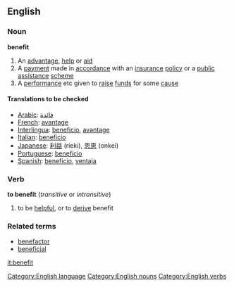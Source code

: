 ==English==
[[Category:English language]]
===Noun===
'''benefit'''
#An [[advantage]], [[help]] or [[aid]]
#A [[payment]] made in [[accordance]] with an [[insurance]] [[policy]] or a [[public]] [[assistance]] [[scheme]]
#A [[performance]] etc given to [[raise]] [[fund]]s for some [[cause]]
====Translations to be checked==== 
*[[Arabic]]: [[فائدة]]
*[[French]]: [[avantage]] 
*[[Interlingua]]: [[beneficio]], [[avantage]] 
*[[Italian]]: [[beneficio]] 
*[[Japanese]]: [[利益]] (rieki), [[恩恵]] (onkei)
*[[Portuguese]]: [[benefício]] 
*[[Spanish]]: [[beneficio]], [[ventaja]]
===Verb===
'''to benefit'''  (''transitive'' or ''intransitive'')
#to be [[helpful]], or to [[derive]] benefit

===Related terms===
*[[benefactor]]
*[[beneficial]]

[[it:benefit]]
[[Category:English nouns]]
[[Category:English verbs]]